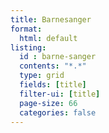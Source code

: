 ```yaml
---
title: Barnesanger
format:
  html: default
listing:
  id : barne-sanger
  contents: "*.*"
  type: grid
  fields: [title]
  filter-ui: [title]
  page-size: 66
  categories: false
---
```


::: {#barne-sanger}
:::
